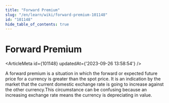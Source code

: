 ```yaml
---
title: "Forward Premium"
slug: "/en/learn/wiki/forward-premium-101148"
id: "101148"
hide_table_of_contents: true
---
```



# Forward Premium

<ArticleMeta id={101148} updatedAt={'2023-09-26 13:58:54'} />
<div className='border-solid border-b border-t-0 my-4 border-[var(--ifm-color-gray-300)]' />

A forward premium is a situation in which the forward or expected future price for a currency is greater than the spot price. It is an indication by the market that the current domestic exchange rate is going to increase against the other currency.This circumstance can be confusing because an increasing exchange rate means the currency is depreciating in value.
